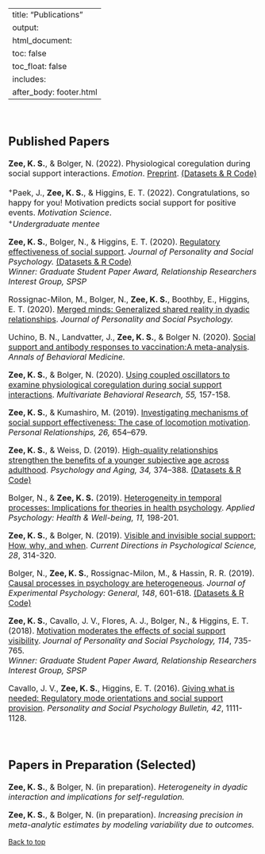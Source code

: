 
---
title: "Publications"
output: 
  html_document:
    toc: false
    toc_float: false
    includes:
      after_body: footer.html
---


<font size="3"> 

<br>

## Published Papers

**Zee, K. S.**, & Bolger, N. (2022). Physiological coregulation during social support interactions. *Emotion*. [Preprint](https://psyarxiv.com/83hpa){target="_blank"}. [(Datasets & R Code)](https://github.com/kzee/zee-bolger-coreg){target="_blank"}

^+^Paek, J., **Zee, K. S.**, & Higgins, E. T. (2022). Congratulations, so happy for you! Motivation predicts social support for positive events. *Motivation Science*. \
^+^*Undergraduate mentee*

**Zee, K. S.**, Bolger, N., & Higgins, E. T. (2020). [Regulatory effectiveness of social support](http://dx.doi.org/10.1037/pspi0000235){target="_blank"}. *Journal of Personality and Social Psychology.* [(Datasets & R Code)](https://github.com/kzee/zee-res){target="_blank"} \
*Winner: Graduate Student Paper Award, Relationship Researchers Interest Group, SPSP*

Rossignac-Milon, M., Bolger, N., **Zee, K. S.**, Boothby, E., Higgins, E. T. (2020). [Merged minds: Generalized shared reality in dyadic relationships](https://psycnet.apa.org/record/2020-51514-001){target="_blank"}. *Journal of Personality and Social Psychology.*

Uchino, B. N., Landvatter, J., **Zee, K. S.**, & Bolger N. (2020). [Social support and antibody responses to vaccination:A meta-analysis](https://academic.oup.com/abm/advance-article/doi/10.1093/abm/kaaa029/5838063){target="_blank"}. *Annals of Behavioral Medicine.*

**Zee, K. S.**, & Bolger, N. (2020). [Using coupled oscillators to examine physiological coregulation during social support interactions](https://doi.org/10.1080/00273171.2019.1699392){target="_blank"}. *Multivariate Behavioral Research, 55,* 157-158. 

**Zee, K. S.**, & Kumashiro, M. (2019). [Investigating mechanisms of social support effectiveness: The case of locomotion motivation](https://onlinelibrary.wiley.com/doi/epdf/10.1111/pere.12298){target="_blank"}. *Personal Relationships, 26,* 654–679.

**Zee, K. S.**, & Weiss, D. (2019). [High-quality relationships strengthen the benefits of a younger subjective age across adulthood](http://dx.doi.org/10.1037/pag0000349){target="_blank"}. *Psychology and Aging, 34,* 374–388. [(Datasets & R Code)](https://github.com/kzee/zee-weiss-2019){target="_blank"}

Bolger, N., & **Zee, K. S.** (2019). [Heterogeneity in temporal processes: Implications for theories in health psychology](https://onlinelibrary.wiley.com/doi/full/10.1111/aphw.12159){target="_blank"}. *Applied Psychology: Health & Well-being, 11,* 198-201.

**Zee, K. S.**, & Bolger, N. (2019). [Visible and invisible social support: How, why, and when](https://doi.org/10.1177/0963721419835214){target="_blank"}. *Current Directions in Psychological Science, 28*, 314-320. 

Bolger, N., **Zee, K. S.**, Rossignac-Milon, M., & Hassin, R. R. (2019). [Causal processes in psychology are heterogeneous](http://dx.doi.org/10.1037/xge0000558){target="_blank"}. *Journal of Experimental Psychology: General*, *148*, 601-618. [(Datasets & R Code)](https://github.com/kzee/heterogeneityproject){target="_blank"}

**Zee, K. S.**, Cavallo, J. V., Flores, A. J., Bolger, N., & Higgins, E. T. (2018). [Motivation moderates the effects of social support visibility](http://dx.doi.org/10.1037/pspi0000119){target="_blank"}. *Journal of Personality and Social Psychology, 114*, 735-765. \
*Winner: Graduate Student Paper Award, Relationship Researchers Interest Group, SPSP*

Cavallo, J. V., **Zee, K. S.**, Higgins, E. T. (2016). [Giving what is needed: Regulatory mode orientations and social support provision](https://doi.org/10.1177%2F0146167216651852){target="_blank"}. *Personality and Social Psychology Bulletin, 42*, 1111-1128. 


<br>



## Papers in Preparation (Selected)

**Zee, K. S.**, & Bolger, N. (in preparation). *Heterogeneity in dyadic interaction and implications for self-regulation.*

**Zee, K. S.**, & Bolger, N. (in preparation). *Increasing precision in meta-analytic estimates by modeling variability due to outcomes.*  



</font> 

 <a href="#top">Back to top</a>